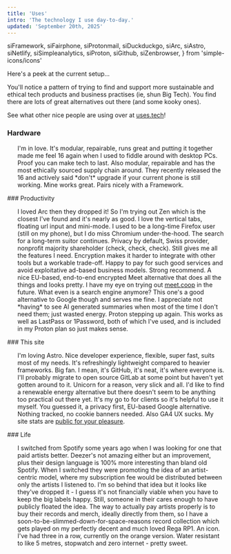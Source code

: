 ```yaml
---
title: 'Uses'
intro: 'The technology I use day-to-day.'
updated: 'September 20th, 2025'
---
```


  siFramework,
  siFairphone,
  siProtonmail,
  siDuckduckgo,
  siArc,
  siAstro,
  siNetlify,
  siSimpleanalytics,
  siProton,
  siGithub,
  siZenbrowser,
} from 'simple-icons/icons'


Here's a peek at the current setup...

You'll notice a pattern of trying to find and support more sustainable and ethical tech products and business practises (ie, shun Big Tech). You find there are lots of great alternatives out there (and some kooky ones).

See what other nice people are using over at [uses.tech](https://uses.tech/)!

### Hardware
<ul class="u-pad-is-0">
  <UsesItem type="laptop" title="Framework 13" url="https://frame.work/gb" icon={siFramework}>I'm in love. It's modular, repairable, runs great and putting it together made me feel 16 again when I used to fiddle around with desktop PCs. Proof you can make tech to last.</UsesItem>
  <UsesItem type="phone" title="Fairphone 15" url="https://fairphone.co.uk">Also modular, repairable and has the most ethically sourced supply chain around. They recently released the 16 and actively said *don't* upgrade if your current phone is still working. Mine works great. Pairs nicely with a Framework.</UsesItem>
</ul>
### Productivity
<ul class="u-pad-is-0">
  <UsesItem type="browser" title="Zen" url="https://zen-browser.app/" icon={siZenbrowser}>I loved Arc then they dropped it! So I'm trying out Zen which is the closest I've found and it's nearly as good. I love the vertical tabs, floating url input and mini-mode. I used to be a long-time Firefox user (still on my phone), but I do miss Chromium under-the-hood. The search for a long-term suitor continues.</UsesItem>
  <UsesItem type="email" title="Proton Mail" url="https://proton.me/mail" icon={siProtonmail}>Privacy by default, Swiss provider, nonprofit majority shareholder (check, check, check). Still gives me all the features I need. Encryption makes it harder to integrate with other tools but a workable trade-off. Happy to pay for such good services and avoid exploitative ad-based business models. Strong recommend.</UsesItem>
  <UsesItem type="meetings" title="Whereby" url="https://whereby.com">A nice EU-based, end-to-end encrypted Meet alternative that does all the things and looks pretty. I have my eye on trying out <a href='https://www.meet.coop/'>meet.coop</a> in the future.</UsesItem>
  <UsesItem type="search engine" title="Duck Duck Go" url="https://duckduckgo.com/" icon={siDuckduckgo}>What even is a search engine anymore? This one's a good alternative to Google though and serves me fine. I appreciate not *having* to see AI generated summaries when most of the time I don't need them; just wasted energy.</UsesItem>  
  <UsesItem type="password manager" title="Proton Pass" url="https://proton.me/pass" icon={siProton}>Proton stepping up again. This works as well as LastPass or 1Password, both of which I've used, and is included in my Proton plan so just makes sense.</UsesItem>
</ul>
### This site
<ul class="u-pad-is-0">
  <UsesItem type="framework" title="Astro" url="https://astro.build/" icon={siAstro}>I'm loving Astro. Nice developer experience, flexible, super fast, suits most of my needs. It's refreshingly lightweight compared to heavier frameworks. Big fan.</UsesItem>
  <UsesItem type="code repo" title="GitHub" url="https://github.com/simeonrowsell/simseneca" icon={siGithub}>I mean, it's GitHub, it's neat, it's where everyone is. I'll probably migrate to open source GitLab at some point but haven't yet gotten around to it.</UsesItem>
  <UsesItem type="hosting" title="Netlify" url="https://www.netlify.com/" icon={siNetlify}>Unicorn for a reason, very slick and all. I'd like to find a renewable energy alternative but there doesn't seem to be anything too practical out there yet. It's my go to for clients so it's helpful to use it myself.</UsesItem>
  <UsesItem type="analytics" title="Simple Analytics" url="https://simpleanalytics.com" icon={siSimpleanalytics}> You guessed it, a privacy first, EU-based Google alternative. Nothing tracked, no cookie banners needed. Also GA4 UX sucks. My site stats are <a href="https://analytics.simseneca.design/">public for your pleasure</a>.</UsesItem>
</ul>
### Life
<ul class="u-pad-is-0">
  <UsesItem type="music streaming" title="Deezer" url="https://deezer.com/">I switched from Spotify some years ago when I was looking for one that paid artists better. Deezer's not amazing either but an improvement, plus their design language is 100% more interesting than bland old Spotify. When I switched they were promoting the idea of an artist-centric model, where my subscription fee would be distributed between only the artists I listened to. I'm so behind that idea but it looks like they've dropped it - I guess it's not financially viable when you have to keep the big labels happy. Still, someone in their cares enough to have publicly floated the idea.</UsesItem>
  <UsesItem type="record player" title="Rega RP1" url="https://www.whathifi.com/rega/rp1/review">The way to actually pay artists properly is to buy their records and merch, ideally directly from them, so I have a soon-to-be-slimmed-down-for-space-reasons record collection which gets played on my perfectly decent and much loved Rega RP1.</UsesItem>
  <UsesItem type="watch" title="Casio F-91W" url="https://www.casio.com/uk/watches/casio/product.F-91WC-4A2/">An icon. I've had three in a row, currently on the orange version. Water resistant to like 5 metres, stopwatch and zero internet - pretty sweet.</UsesItem>
</ul>
